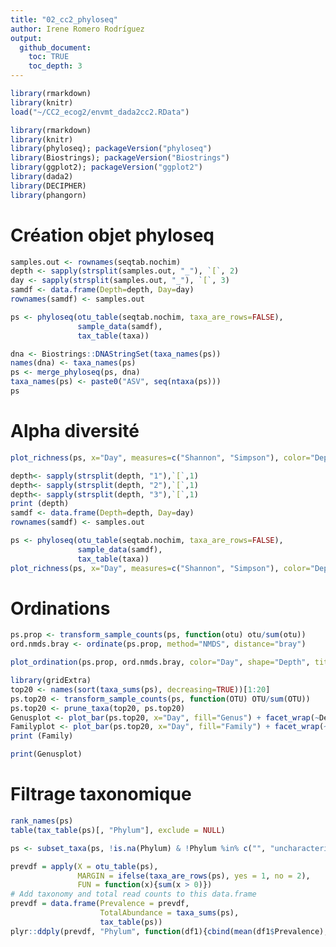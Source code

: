 ```yaml
---
title: "02_cc2_phyloseq"
author: Irene Romero Rodríguez
output:
  github_document:
    toc: TRUE
    toc_depth: 3
---
```


```r
library(rmarkdown)
library(knitr)
load("~/CC2_ecog2/envmt_dada2cc2.RData")
```

```r
library(rmarkdown)
library(knitr)
library(phyloseq); packageVersion("phyloseq")
library(Biostrings); packageVersion("Biostrings")
library(ggplot2); packageVersion("ggplot2")
library(dada2)
library(DECIPHER)
library(phangorn)
```

# Création objet phyloseq

```r
samples.out <- rownames(seqtab.nochim)
depth <- sapply(strsplit(samples.out, "_"), `[`, 2)
day <- sapply(strsplit(samples.out, "_"), `[`, 3)
samdf <- data.frame(Depth=depth, Day=day)
rownames(samdf) <- samples.out
```


```r
ps <- phyloseq(otu_table(seqtab.nochim, taxa_are_rows=FALSE), 
               sample_data(samdf), 
               tax_table(taxa))
```

```r
dna <- Biostrings::DNAStringSet(taxa_names(ps))
names(dna) <- taxa_names(ps)
ps <- merge_phyloseq(ps, dna)
taxa_names(ps) <- paste0("ASV", seq(ntaxa(ps)))
ps
```

# Alpha diversité

```r
plot_richness(ps, x="Day", measures=c("Shannon", "Simpson"), color="Depth")
```

```r
depth<- sapply(strsplit(depth, "1"),`[`,1)
depth<- sapply(strsplit(depth, "2"),`[`,1)
depth<- sapply(strsplit(depth, "3"),`[`,1)
print (depth)
samdf <- data.frame(Depth=depth, Day=day)
rownames(samdf) <- samples.out

ps <- phyloseq(otu_table(seqtab.nochim, taxa_are_rows=FALSE), 
               sample_data(samdf), 
               tax_table(taxa))
plot_richness(ps, x="Day", measures=c("Shannon", "Simpson"), color="Depth")
```

# Ordinations

```r
ps.prop <- transform_sample_counts(ps, function(otu) otu/sum(otu))
ord.nmds.bray <- ordinate(ps.prop, method="NMDS", distance="bray")
```

```r
plot_ordination(ps.prop, ord.nmds.bray, color="Day", shape="Depth", title="Bray NMDS")
```


```r
library(gridExtra)
top20 <- names(sort(taxa_sums(ps), decreasing=TRUE))[1:20]
ps.top20 <- transform_sample_counts(ps, function(OTU) OTU/sum(OTU))
ps.top20 <- prune_taxa(top20, ps.top20)
Genusplot <- plot_bar(ps.top20, x="Day", fill="Genus") + facet_wrap(~Depth, scales="free_x")
Familyplot <- plot_bar(ps.top20, x="Day", fill="Family") + facet_wrap(~Depth, scales="free_x")
print (Family)

``` 

```r
print(Genusplot)
```


# Filtrage taxonomique

```r
rank_names(ps)
table(tax_table(ps)[, "Phylum"], exclude = NULL)
```
```r
ps <- subset_taxa(ps, !is.na(Phylum) & !Phylum %in% c("", "uncharacterized"))
```

```r
prevdf = apply(X = otu_table(ps),
               MARGIN = ifelse(taxa_are_rows(ps), yes = 1, no = 2),
               FUN = function(x){sum(x > 0)})
# Add taxonomy and total read counts to this data.frame
prevdf = data.frame(Prevalence = prevdf,
                    TotalAbundance = taxa_sums(ps),
                    tax_table(ps))
plyr::ddply(prevdf, "Phylum", function(df1){cbind(mean(df1$Prevalence),sum(df1$Prevalence))})
```




